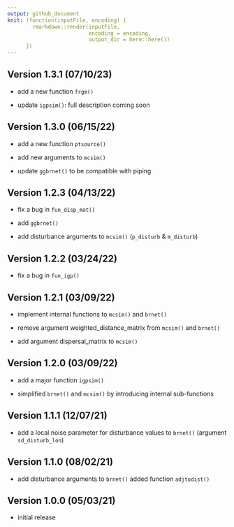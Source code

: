 ```yaml
---
output: github_document
knit: (function(inputFile, encoding) {
        rmarkdown::render(inputFile,
                          encoding = encoding,
                          output_dir = here::here())
      })
---
```


## Version 1.3.1 (07/10/23)

-   add a new function `frgm()`

-   update `igpsim()`: full description coming soon

## Version 1.3.0 (06/15/22)

-   add a new function `ptsource()`

-   add new arguments to `mcsim()`

-   update `ggbrnet()` to be compatible with piping

## Version 1.2.3 (04/13/22)

-   fix a bug in `fun_disp_mat()`

-   add `ggbrnet()`

-   add disturbance arguments to `mcsim()` (`p_disturb` & `m_disturb`)

## Version 1.2.2 (03/24/22)

-   fix a bug in `fun_igp()`

## Version 1.2.1 (03/09/22)

-   implement internal functions to `mcsim()` and `brnet()`

-   remove argument weighted_distance_matrix from `mcsim()` and `brnet()`

-   add argument dispersal_matrix to `mcsim()`

## Version 1.2.0 (03/09/22)

-   add a major function `igpsim()`

-   simplified `brnet()` and `mcsim()` by introducing internal sub-functions

## Version 1.1.1 (12/07/21)

-   add a local noise parameter for disturbance values to `brnet()` (argument `sd_disturb_lon`)

## Version 1.1.0 (08/02/21)

-   add disturbance arguments to `brnet()` added function `adjtodist()`

## Version 1.0.0 (05/03/21)

-   initial release
